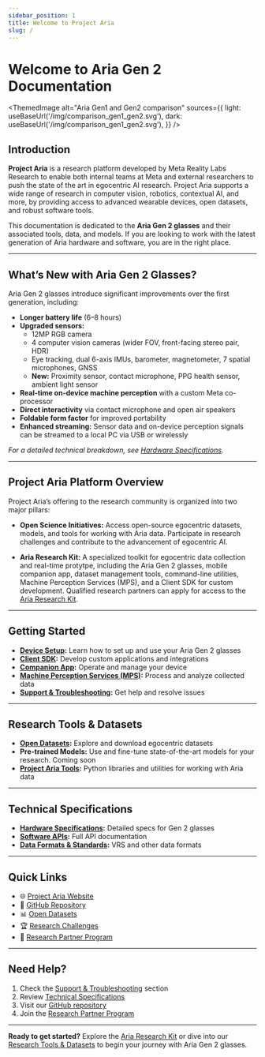 ```yaml
---
sidebar_position: 1
title: Welcome to Project Aria
slug: /
---
```


# Welcome to Aria Gen 2 Documentation

<ThemedImage
  alt="Aria Gen1 and Gen2 comparison"
  sources={{
    light: useBaseUrl('/img/comparison_gen1_gen2.svg'),
    dark: useBaseUrl('/img/comparison_gen1_gen2.svg'),
  }}
/>

## Introduction

**Project Aria** is a research platform developed by Meta Reality Labs Research to enable both internal teams at Meta and external researchers to push the state of the art in egocentric AI research. Project Aria supports a wide range of research in computer vision, robotics, contextual AI, and more, by providing access to advanced wearable devices, open datasets, and robust software tools.

This documentation is dedicated to the **Aria Gen 2 glasses** and their associated tools, data, and models. If you are looking to work with the latest generation of Aria hardware and software, you are in the right place.

---

## What’s New with Aria Gen 2 Glasses?

Aria Gen 2 glasses introduce significant improvements over the first generation, including:

- **Longer battery life** (6–8 hours)
- **Upgraded sensors:**
  - 12MP RGB camera
  - 4 computer vision cameras (wider FOV, front-facing stereo pair, HDR)
  - Eye tracking, dual 6-axis IMUs, barometer, magnetometer, 7 spatial microphones, GNSS
  - **New:** Proximity sensor, contact microphone, PPG health sensor, ambient light sensor
- **Real-time on-device machine perception** with a custom Meta co-processor
- **Direct interactivity** via contact microphone and open air speakers
- **Foldable form factor** for improved portability
- **Enhanced streaming:** Sensor data and on-device perception signals can be streamed to a local PC via USB or wirelessly

*For a detailed technical breakdown, see [Hardware Specifications](/technical-specs/device/hardware).*

---

## Project Aria Platform Overview

Project Aria’s offering to the research community is organized into two major pillars:

- **Open Science Initiatives:**
  Access open-source egocentric datasets, models, and tools for working with Aria data. Participate in research challenges and contribute to the advancement of egocentric AI.

- **Aria Research Kit:**
  A specialized toolkit for egocentric data collection and real-time protytpe, including the Aria Gen 2 glasses, mobile companion app, dataset management tools, command-line utilities, Machine Perception Services (MPS), and a Client SDK for custom development. Qualified research partners can apply for access to the [Aria Research Kit](https://www.projectaria.com/research-kit/).

---

## Getting Started

- **[Device Setup](/ark/device/manual):** Learn how to set up and use your Aria Gen 2 glasses
- **[Client SDK](/ark/client-sdk/start):** Develop custom applications and integrations
- **[Companion App](/ark/companion-app/start):** Operate and manage your device
- **[Machine Perception Services (MPS)](/ark/mps/start):** Process and analyze collected data
- **[Support & Troubleshooting](/ark/support):** Get help and resolve issues

---

## Research Tools & Datasets

- **[Open Datasets](/research-tools/dataset/pilot/content):** Explore and download egocentric datasets
- **Pre-trained Models:** Use and fine-tune state-of-the-art models for your research. Coming soon
- **[Project Aria Tools](/research-tools/projectariatools/start):** Python libraries and utilities for working with Aria data

---

## Technical Specifications

- **[Hardware Specifications](/technical-specs/device/hardware):** Detailed specs for Gen 2 glasses
- **[Software APIs](/technical-specs/client-sdk/api):** Full API documentation
- **[Data Formats & Standards](/technical-specs/vrs/data-format):** VRS and other data formats

---

## Quick Links

- 🌐 [Project Aria Website](https://www.projectaria.com/)
- 📁 [GitHub Repository](https://github.com/facebookresearch/projectaria_tools)
- 📊 [Open Datasets](https://www.projectaria.com/datasets/)
- 🏆 [Research Challenges](https://www.projectaria.com/challenges/)
- 🤝 [Research Partner Program](https://www.projectaria.com/research-kit/)

---

## Need Help?

1. Check the [Support & Troubleshooting](/ark/support) section
2. Review [Technical Specifications](/technical-specs)
3. Visit our [GitHub repository](https://github.com/facebookresearch/projectaria_tools)
4. Join the [Research Partner Program](https://www.projectaria.com/research-kit/)

---

**Ready to get started?**
Explore the [Aria Research Kit](/ark) or dive into our [Research Tools & Datasets](/research-tools) to begin your journey with Aria Gen 2 glasses.
